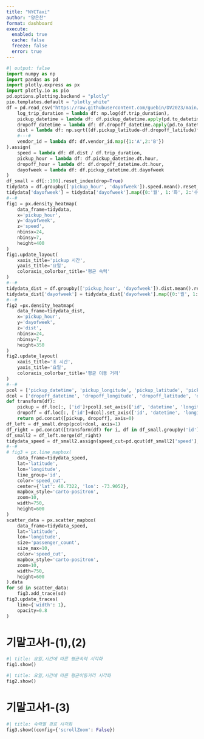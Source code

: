 ```yaml
---
title: "NYCTaxi"
author: "양은찬"
format: dashboard
execute: 
  enabled: true
  cache: false
  freeze: false
  error: true
---
```


```python
#| output: false
import numpy as np
import pandas as pd
import plotly.express as px
import plotly.io as pio
pd.options.plotting.backend = "plotly"
pio.templates.default = "plotly_white"
df = pd.read_csv("https://raw.githubusercontent.com/guebin/DV2023/main/posts/NYCTaxi.csv").assign(
    log_trip_duration = lambda df: np.log(df.trip_duration),
    pickup_datetime = lambda df: df.pickup_datetime.apply(pd.to_datetime),
    dropoff_datetime = lambda df: df.dropoff_datetime.apply(pd.to_datetime),
    dist = lambda df: np.sqrt((df.pickup_latitude-df.dropoff_latitude)**2 + (df.pickup_longitude-df.dropoff_longitude)**2),
    #---#
    vendor_id = lambda df: df.vendor_id.map({1:'A',2:'B'})
).assign(
    speed = lambda df: df.dist / df.trip_duration,
    pickup_hour = lambda df: df.pickup_datetime.dt.hour,
    dropoff_hour = lambda df: df.dropoff_datetime.dt.hour,
    dayofweek = lambda df: df.pickup_datetime.dt.dayofweek
)
df_small = df[::100].reset_index(drop=True)
tidydata = df.groupby(['pickup_hour', 'dayofweek']).speed.mean().reset_index()
tidydata['dayofweek'] = tidydata['dayofweek'].map({0:'월', 1:'화', 2:'수', 3:'목', 4:'금', 5:'토', 6:'일'})
#--#
fig1 = px.density_heatmap(
    data_frame=tidydata,
    x='pickup_hour',
    y='dayofweek',
    z='speed',
    nbinsx=24,
    nbinsy=7,
    height=400
)
fig1.update_layout(
    xaxis_title='pickup 시간',
    yaxis_title='요일',
    coloraxis_colorbar_title='평균 속력'
)
#--#
tidydata_dist = df.groupby(['pickup_hour', 'dayofweek']).dist.mean().reset_index()
tidydata_dist['dayofweek'] = tidydata_dist['dayofweek'].map({0:'월', 1:'화', 2:'수', 3:'목', 4:'금', 5:'토', 6:'일'})
#--#
fig2 =px.density_heatmap(
    data_frame=tidydata_dist,
    x='pickup_hour',
    y='dayofweek',
    z='dist',
    nbinsx=24,
    nbinsy=7,
    height=350
)
fig2.update_layout(
    xaxis_title='ㅐ 시간',
    yaxis_title='요일',
    coloraxis_colorbar_title='평균 이동 거리'
) 
#--#
pcol = ['pickup_datetime', 'pickup_longitude', 'pickup_latitude', 'pickup_hour']
dcol = ['dropoff_datetime', 'dropoff_longitude', 'dropoff_latitude', 'dropoff_hour']
def transform(df):
    pickup = df.loc[:, ['id']+pcol].set_axis(['id', 'datetime', 'longitude', 'latitude', 'hour'], axis=1).assign(type='pickup')
    dropoff = df.loc[:, ['id']+dcol].set_axis(['id', 'datetime', 'longitude', 'latitude', 'hour'], axis=1).assign(type='dropoff')
    return pd.concat([pickup, dropoff], axis=0)
df_left = df_small.drop(pcol+dcol, axis=1)
df_right = pd.concat([transform(df) for i, df in df_small.groupby('id')]).reset_index(drop=True)
df_small2 = df_left.merge(df_right)
tidydata_speed = df_small2.assign(speed_cut=pd.qcut(df_small2['speed'], 4, labels=['매우느림','조금느림','조금빠름','매우빠름'])).sort_values('speed_cut')
#--#
# fig3 = px.line_mapbox(
    data_frame=tidydata_speed,
    lat='latitude',
    lon='longitude',
    line_group='id',
    color='speed_cut',
    center={'lat': 40.7322, 'lon': -73.9052},
    mapbox_style='carto-positron',
    zoom=10,
    width=750,
    height=600
)
scatter_data = px.scatter_mapbox(
    data_frame=tidydata_speed,
    lat='latitude',
    lon='longitude',
    size='passenger_count',
    size_max=10,
    color='speed_cut',
    mapbox_style='carto-positron',
    zoom=10,
    width=750,
    height=600
).data
for sd in scatter_data:
    fig3.add_trace(sd)
fig3.update_traces(
    line={'width': 1},
    opacity=0.8
)
```

# 기말고사1-(1),(2)

```python
#| title: 요일,시간에 따른 평균속력 시각화        
fig1.show()
```

```python
#| title: 요일,시간에 따른 평균이동거리 시각화        
fig2.show()
```

# 기말고사1-(3)

```python
#| title: 속력별 경로 시각화
fig3.show((config={'scrollZoom': False})
```

